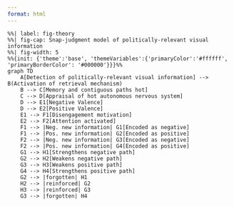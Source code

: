 ---
format: html
---
```{mermaid}
%%| label: fig-theory
%%| fig-cap: Snap-judgment model of politically-relevant visual information
%%| fig-width: 5
%%{init: {'theme':'base', 'themeVariables':{'primaryColor':'#ffffff', 'primaryBorderColor': '#000000'}}}%%
graph TD
    A[Detection of politically-relevant visual information] --> B(Activation of retrieval mechanism)
    B --> C[Memory and contiguous paths hot]
    C --> D[Appraisal of hot autonomous nervous system]
    D --> E1[Negative Valence]
    D --> E2[Positive Valence]
    E1 --> F1[Disengagement motivation]
    E2 --> F2[Attention activated]
    F1 --> |Neg. new information| G1[Encoded as negative]
    F1 --> |Pos. new information| G2[Encoded as positive]
    F2 --> |Neg. new information| G3[Encoded as negative]
    F2 --> |Pos. new information| G4[Encoded as positive]
    G1 --> H1[Strengthens negative path]
    G2 --> H2[Weakens negative path]
    G3 --> H3[Weakens positive path]
    G4 --> H4[Strengthens positive path]
    G2 --> |forgotten| H1
    H2 --> |reinforced| G2
    H3 --> |reinforced| G3
    G3 --> |forgotten| H4
```